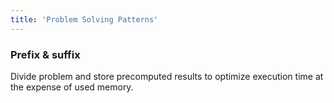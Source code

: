 ```yaml
---
title: 'Problem Solving Patterns'
---
```


### Prefix & suffix

Divide problem and store precomputed results to optimize execution time at the expense of used memory.